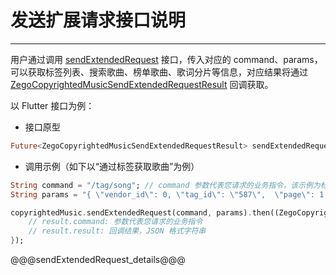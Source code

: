 # 发送扩展请求接口说明

- - -



用户通过调用 [sendExtendedRequest](/unique-api/express-video-sdk/zh/dart_flutter/zego_express_engine/ZegoCopyrightedMusic/sendExtendedRequest.html) 接口，传入对应的 command、params，可以获取标签列表、搜索歌曲、榜单歌曲、歌词分片等信息，对应结果将通过 [ZegoCopyrightedMusicSendExtendedRequestResult](/unique-api/express-video-sdk/zh/dart_flutter/zego_express_engine/ZegoCopyrightedMusicSendExtendedRequestResult-class.html) 回调获取。

以 Flutter 接口为例：

- 接口原型

```dart
Future<ZegoCopyrightedMusicSendExtendedRequestResult> sendExtendedRequest(String command, String params);
```


- 调用示例（如下以“通过标签获取歌曲”为例）

```dart
String command = "/tag/song"; // command 参数代表您请求的业务指令，该示例为标签获取歌曲
String params = "{ \"vendor_id\": 0, \"tag_id\": \"587\",  \"page\": 1,  \"filter\": [1]}"; // params 参数，是 JSON 格式的字符串，需要您传入的额外参数

copyrightedMusic.sendExtendedRequest(command, params).then((ZegoCopyrightedMusicSendExtendedRequestResult result) {
    // result.command: 参数代表您请求的业务指令
    // result.result: 回调结果，JSON 格式字符串
});
```

@@@sendExtendedRequest_details@@@
